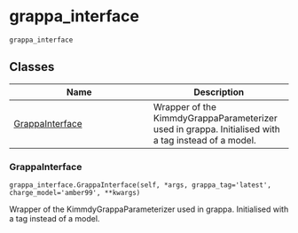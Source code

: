 # grappa_interface { #kimmdy_grappa.grappa_interface }

`grappa_interface`



## Classes

| Name | Description |
| --- | --- |
| [GrappaInterface](#kimmdy_grappa.grappa_interface.GrappaInterface) | Wrapper of the KimmdyGrappaParameterizer used in grappa. Initialised with a tag instead of a model. |

### GrappaInterface { #kimmdy_grappa.grappa_interface.GrappaInterface }

`grappa_interface.GrappaInterface(self, *args, grappa_tag='latest', charge_model='amber99', **kwargs)`

Wrapper of the KimmdyGrappaParameterizer used in grappa. Initialised with a tag instead of a model.